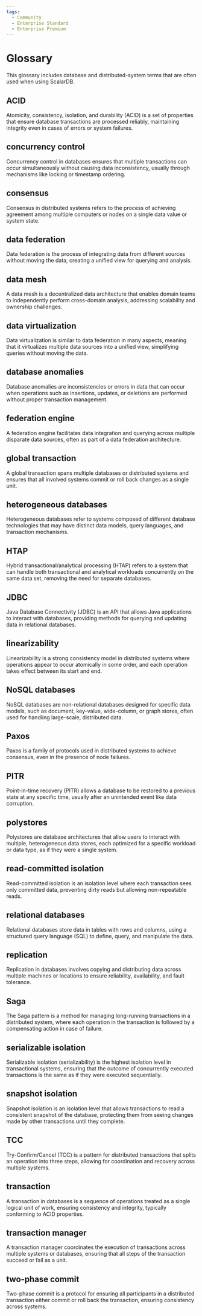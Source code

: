 ```yaml
---
tags:
  - Community
  - Enterprise Standard
  - Enterprise Premium
---
```


# Glossary

This glossary includes database and distributed-system terms that are often used when using ScalarDB.

## ACID

Atomicity, consistency, isolation, and durability (ACID) is a set of properties that ensure database transactions are processed reliably, maintaining integrity even in cases of errors or system failures.

## concurrency control

Concurrency control in databases ensures that multiple transactions can occur simultaneously without causing data inconsistency, usually through mechanisms like locking or timestamp ordering.

## consensus

Consensus in distributed systems refers to the process of achieving agreement among multiple computers or nodes on a single data value or system state.

## data federation

Data federation is the process of integrating data from different sources without moving the data, creating a unified view for querying and analysis.

## data mesh

A data mesh is a decentralized data architecture that enables domain teams to independently perform cross-domain analysis, addressing scalability and ownership challenges.

## data virtualization

Data virtualization is similar to data federation in many aspects, meaning that it virtualizes multiple data sources into a unified view, simplifying queries without moving the data.

## database anomalies

Database anomalies are inconsistencies or errors in data that can occur when operations such as insertions, updates, or deletions are performed without proper transaction management.

## federation engine

A federation engine facilitates data integration and querying across multiple disparate data sources, often as part of a data federation architecture.

## global transaction

A global transaction spans multiple databases or distributed systems and ensures that all involved systems commit or roll back changes as a single unit.

## heterogeneous databases

Heterogeneous databases refer to systems composed of different database technologies that may have distinct data models, query languages, and transaction mechanisms.

## HTAP

Hybrid transactional/analytical processing (HTAP) refers to a system that can handle both transactional and analytical workloads concurrently on the same data set, removing the need for separate databases.

## JDBC

Java Database Connectivity (JDBC) is an API that allows Java applications to interact with databases, providing methods for querying and updating data in relational databases.

## linearizability

Linearizability is a strong consistency model in distributed systems where operations appear to occur atomically in some order, and each operation takes effect between its start and end.

## NoSQL databases

NoSQL databases are non-relational databases designed for specific data models, such as document, key-value, wide-column, or graph stores, often used for handling large-scale, distributed data.

## Paxos

Paxos is a family of protocols used in distributed systems to achieve consensus, even in the presence of node failures.

## PITR

Point-in-time recovery (PITR) allows a database to be restored to a previous state at any specific time, usually after an unintended event like data corruption.

## polystores

Polystores are database architectures that allow users to interact with multiple, heterogeneous data stores, each optimized for a specific workload or data type, as if they were a single system.

## read-committed isolation

Read-committed isolation is an isolation level where each transaction sees only committed data, preventing dirty reads but allowing non-repeatable reads.

## relational databases

Relational databases store data in tables with rows and columns, using a structured query language (SQL) to define, query, and manipulate the data.

## replication

Replication in databases involves copying and distributing data across multiple machines or locations to ensure reliability, availability, and fault tolerance.

## Saga

The Saga pattern is a method for managing long-running transactions in a distributed system, where each operation in the transaction is followed by a compensating action in case of failure.

## serializable isolation

Serializable isolation (serializability) is the highest isolation level in transactional systems, ensuring that the outcome of concurrently executed transactions is the same as if they were executed sequentially.

## snapshot isolation

Snapshot isolation is an isolation level that allows transactions to read a consistent snapshot of the database, protecting them from seeing changes made by other transactions until they complete.

## TCC

Try-Confirm/Cancel (TCC) is a pattern for distributed transactions that splits an operation into three steps, allowing for coordination and recovery across multiple systems.

## transaction

A transaction in databases is a sequence of operations treated as a single logical unit of work, ensuring consistency and integrity, typically conforming to ACID properties.

## transaction manager

A transaction manager coordinates the execution of transactions across multiple systems or databases, ensuring that all steps of the transaction succeed or fail as a unit.

## two-phase commit

Two-phase commit is a protocol for ensuring all participants in a distributed transaction either commit or roll back the transaction, ensuring consistency across systems.
